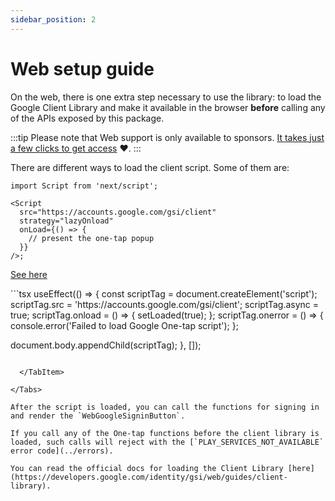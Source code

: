 ```yaml
---
sidebar_position: 2
---
```


# Web setup guide

On the web, there is one extra step necessary to use the library: to load the Google Client Library and make it available in the browser **before** calling any of the APIs exposed by this package.

:::tip
Please note that Web support is only available to sponsors️. [It takes just a few clicks to get access](/docs/install.mdx#accessing-the-private-package-for-sponsors) ❤️.
:::

There are different ways to load the client script. Some of them are:


<Tabs>
  <TabItem value="Next.js" label="Next.js">

```tsx
import Script from 'next/script';

<Script
  src="https://accounts.google.com/gsi/client"
  strategy="lazyOnload"
  onLoad={() => {
    // present the one-tap popup
  }}
/>;
```
  </TabItem>

  <TabItem value="html" label="Simple html">

 [See here](https://developers.google.com/identity/gsi/web/guides/client-library)
  </TabItem>

  <TabItem value="useEffect" label="useEffect">
```tsx
useEffect(() => {
  const scriptTag = document.createElement('script');
  scriptTag.src = 'https://accounts.google.com/gsi/client';
  scriptTag.async = true;
  scriptTag.onload = () => {
    setLoaded(true);
  };
  scriptTag.onerror = () => {
    console.error('Failed to load Google One-tap script');
  };

document.body.appendChild(scriptTag);
}, []);

```

  </TabItem>

</Tabs>

After the script is loaded, you can call the functions for signing in and render the `WebGoogleSigninButton`.

If you call any of the One-tap functions before the client library is loaded, such calls will reject with the [`PLAY_SERVICES_NOT_AVAILABLE` error code](../errors).

You can read the official docs for loading the Client Library [here](https://developers.google.com/identity/gsi/web/guides/client-library).
